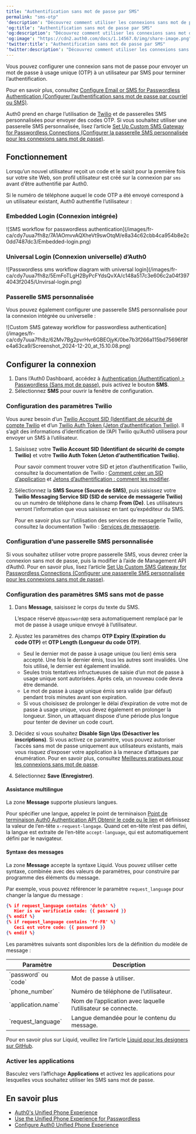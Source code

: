 ```yaml
---
title: "Authentification sans mot de passe par SMS"
permalink: "sms-otp"
'description': "Découvrez comment utiliser les connexions sans mot de passe avec la méthode d’authentification par SMS."
'og:title': "Authentification sans mot de passe par SMS"
'og:description': "Découvrez comment utiliser les connexions sans mot de passe avec la méthode d’authentification par SMS."
'og:image': "https://cdn2.auth0.com/docs/1.14567.0/img/share-image.png"
'twitter:title': "Authentification sans mot de passe par SMS"
'twitter:description': "Découvrez comment utiliser les connexions sans mot de passe avec la méthode d’authentification par SMS."
---
```


Vous pouvez configurer une connexion sans mot de passe pour envoyer un mot de passe à usage unique (OTP) à un utilisateur par SMS pour terminer l’authentification.

Pour en savoir plus, consultez [Configure Email or SMS for Passwordless Authentication (Configurer l’authentification sans mot de passe par courriel ou SMS)](/docs/fr-ca/authenticate/login/auth0-universal-login/passwordless-login/email-or-sms).

Auth0 prend en charge l’utilisation de [Twilio](https://www.twilio.com) et de passerelles SMS personnalisées pour envoyer des codes OTP. Si vous souhaitez utiliser une passerelle SMS personnalisée, lisez l’article [Set Up Custom SMS Gateway for Passwordless Connections (Configurer la passerelle SMS personnalisée pour les connexions sans mot de passe)](/docs/fr-ca/authenticate/passwordless/authentication-methods/use-sms-gateway-passwordless).

## Fonctionnement

Lorsqu’un nouvel utilisateur reçoit un code et le saisit pour la première fois sur votre site Web, son profil utilisateur est créé sur la connexion par `sms` avant d’être authentifié par Auth0.

Si le numéro de téléphone auquel le code OTP a été envoyé correspond à un utilisateur existant, Auth0 authentifie l’utilisateur :

### Embedded Login (Connexion intégrée)

<Frame>![SMS workflow for passwordless authentication](/images/fr-ca/cdy7uua7fh8z/7A1AOmvvAQXheVt9swOtqM/e8a34c62cbb4ca954b8e2c0dd7487dc3/Embedded-login.png)</Frame>

### Universal Login (Connexion universelle) d’Auth0

<Frame>![Passwordless sms workflow diagram with universal login](/images/fr-ca/cdy7uua7fh8z/5EmFoTLgH2ByPcFYdsQvXA/c148a517c3e606c2a04f3974043f2045/Unvirsal-login.png)</Frame>

### Passerelle SMS personnalisée

Vous pouvez également configurer une passerelle SMS personnalisée pour la connexion intégrée ou universelle :

<Frame>![Custom SMS gateway workflow for passwordless authentication](/images/fr-ca/cdy7uua7fh8z/62Mv7Bg2pvrHvr6GBEOjyK/0be7b3f266a115bd75696f8fe4a63ca9/Screenshot_2024-12-20_at_15.10.08.png)</Frame>

## Configurer la connexion

1. Dans l’Auth0 Dashboard, accédez à [Authentication (Authentification) > Passwordless (Sans mot de passe)](https://manage.auth0.com/#/connections/passwordless), puis activez le bouton **SMS**.
2. Sélectionnez **SMS** pour ouvrir la fenêtre de configuration.

### Configuration des paramètres Twilio

Vous aurez besoin d’un [Twilio Account SID (Identifiant de sécurité de compte Twilio](https://www.twilio.com/docs/glossary/what-is-a-sid) et d’un [Twilio Auth Token (Jeton d’authentification Twilio)](https://www.twilio.com/help/faq/twilio-basics/what-is-the-auth-token-and-how-can-i-change-it). Il s’agit des informations d’identification de l’API Twilio qu’Auth0 utilisera pour envoyer un SMS à l’utilisateur.

1. Saisissez votre **Twilio Account SID (Identifiant de sécurité de compte Twilio)** et votre **Twilio Auth Token (Jeton d’authentification Twilio).**

   <Callout icon="file-lines" color="#0EA5E9" iconType="regular">

   Pour savoir comment trouver votre SID et jeton d’authentification Twilio, consultez la documentation de Twilio : [Comment créer un SID d’application](https://www.twilio.com/help/faq/twilio-basics/what-is-an-application-sid) et [Jetons d’authentification : comment les modifier](https://www.twilio.com/help/faq/twilio-basics/what-is-the-auth-token-and-how-can-i-change-it).

   </Callout>

2. Sélectionnez la **SMS Source (Source de SMS)**, puis saisissez votre **Twilio Messaging Service SID (SID de service de messagerie Twilio)** ou un numéro de téléphone dans le champ **From (De)**. Les utilisateurs verront l’information que vous saisissez en tant qu’expéditeur du SMS.

   <Callout icon="file-lines" color="#0EA5E9" iconType="regular">

   Pour en savoir plus sur l’utilisation des services de messagerie Twilio, consultez la documentation Twilio : [Services de messagerie](https://www.twilio.com/docs/messaging/services).

   </Callout>

### Configuration d’une passerelle SMS personnalisée

Si vous souhaitez utiliser votre propre passerelle SMS, vous devrez créer la connexion sans mot de passe, puis la modifier à l’aide de <Tooltip href="/docs/fr-ca/glossary?term=management-api" tip="Management API
Un produit permettant aux clients d’effectuer des tâches administratives." cta="Voir le glossaire">Management API</Tooltip> d’Auth0. Pour en savoir plus, lisez l’article [Set Up Custom SMS Gateway for Passwordless Connections (Configurer une passerelle SMS personnalisée pour les connexions sans mot de passe)](/docs/fr-ca/authenticate/passwordless/authentication-methods/use-sms-gateway-passwordless).

### Configuration des paramètres SMS sans mot de passe

1. Dans **Message**, saisissez le corps du texte du SMS.

   <Callout icon="file-lines" color="#0EA5E9" iconType="regular">

   L’espace réservé `@@password@@` sera automatiquement remplacé par le mot de passe à usage unique envoyé à l’utilisateur.

   </Callout>

2. Ajustez les paramètres des champs **OTP Expiry (Expiration du code OTP)** et **OTP Length (Longueur du code OTP)**.

   * Seul le dernier mot de passe à usage unique (ou lien) émis sera accepté. Une fois le dernier émis, tous les autres sont invalidés. Une fois utilisé, le dernier est également invalidé.
   * Seules trois tentatives infructueuses de saisie d’un mot de passe à usage unique sont autorisées. Après cela, un nouveau code devra être demandé.
   * Le mot de passe à usage unique émis sera valide (par défaut) pendant trois minutes avant son expiration.
   * Si vous choisissez de prolonger le délai d’expiration de votre mot de passe à usage unique, vous devez également en prolonger la longueur. Sinon, un attaquant dispose d’une période plus longue pour tenter de deviner un code court.
3. Décidez si vous souhaitez **Disable Sign Ups (Désactiver les inscriptions)**. Si vous activez ce paramètre, vous pouvez autoriser l’accès sans mot de passe uniquement aux utilisateurs existants, mais vous risquez d’exposer votre application à la menace d’attaques par énumération. Pour en savoir plus, consultez [Meilleures pratiques pour les connexions sans mot de passe](/docs/fr-ca/authenticate/passwordless/best-practices).
4. Sélectionnez **Save (Enregistrer)**.

#### Assistance multilingue

La zone **Message** supporte plusieurs langues.

Pour spécifier une langue, appelez le point de terminaison [Point de terminaison Auth0 Authentication API Obtenir le code ou le lien](https://auth0.com/docs/api/authentication#get-code-or-link) et définissez la valeur de l’en-tête `x-request-langage`. Quand cet en-tête n’est pas défini, la langue est extraite de l’en-tête `accept-language`, qui est automatiquement défini par le navigateur.

#### Syntaxe des messages

La zone **Message** accepte la syntaxe Liquid. Vous pouvez utiliser cette syntaxe, combinée avec des valeurs de paramètres, pour construire par programme des éléments du message.

Par exemple, vous pouvez référencer le paramètre `request_language` pour changer la langue du message :

```json lines
{% if request_language contains 'dutch' %}
   Hier is uw verificatie code: {{ password }}
{% endif %}
{% if request_language contains 'fr-FR' %}
   Ceci est votre code: {{ password }}
{% endif %}
```

Les paramètres suivants sont disponibles lors de la définition du modèle de message :

<table class="table"><thead>
<tr>
<th><strong>Paramètre</strong></th>
<th><strong>Description</strong></th>
</tr>
</thead>
<tbody>
<tr>
<td>`password` ou `code`</td>
<td>Mot de passe à utiliser.</td>
</tr>
<tr>
<td>`phone_number`</td>
<td>Numéro de téléphone de l’utilisateur.</td>
</tr>
<tr>
<td>`application.name`</td>
<td>Nom de l’application avec laquelle l’utilisateur se connecte.</td>
</tr>
<tr>
<td>`request_language`</td>
<td>Langue demandée pour le contenu du message.</td>
</tr>
</tbody>
</table>

Pour en savoir plus sur Liquid, veuillez lire l’article [Liquid pour les designers sur GitHub](https://github.com/Shopify/liquid/wiki/Liquid-for-Designers).

### Activer les applications

Basculez vers l’affichage **Applications** et activez les applications pour lesquelles vous souhaitez utiliser les SMS sans mot de passe.

## En savoir plus

* [Auth0's Unified Phone Experience](/docs/fr-ca/customize/phone-messages/unified-phone)
* [Use the Unified Phone Experience for Passwordless](/docs/fr-ca/customize/phone-messages/unified-phone/unified-phone-experience-passwordless)
* [Configure Auth0 Unified Phone Experience](/docs/fr-ca/customize/phone-messages/unified-phone/configure-unified-phone)